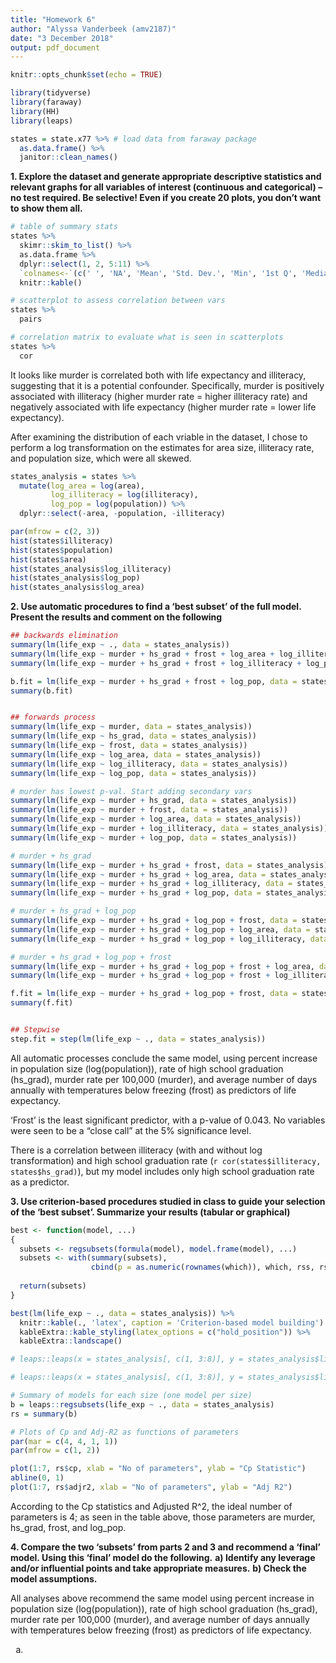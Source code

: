 ```yaml
---
title: "Homework 6"
author: "Alyssa Vanderbeek (amv2187)"
date: "3 December 2018"
output: pdf_document
---
```


```r
knitr::opts_chunk$set(echo = TRUE)

library(tidyverse)
library(faraway)
library(HH)
library(leaps)
```

```r
states = state.x77 %>% # load data from faraway package
  as.data.frame() %>%
  janitor::clean_names()
```

**1. Explore the dataset and generate appropriate descriptive statistics and relevant graphs for all variables of interest (continuous and categorical) – no test required. Be selective! Even if you create 20 plots, you don’t want to show them all.**

```r

# table of summary stats
states %>%
  skimr::skim_to_list() %>%
  as.data.frame %>%
  dplyr::select(1, 2, 5:11) %>%
  `colnames<-`(c(' ', 'NA', 'Mean', 'Std. Dev.', 'Min', '1st Q', 'Median', '3rd Q', 'Max')) %>%
  knitr::kable()

# scatterplot to assess correlation between vars
states %>%
  pairs

# correlation matrix to evaluate what is seen in scatterplots
states %>%
  cor
```

It looks like murder is correlated both with life expectancy and illiteracy, suggesting that it is a potential confounder. Specifically, murder is positively associated with illiteracy (higher murder rate = higher illiteracy rate) and negatively associated with life expectancy (higher murder rate = lower life expectancy).

After examining the distribution of each vriable in the dataset, I chose to perform a log transformation on the estimates for area size, illiteracy rate, and population size, which were all skewed. 

```r
states_analysis = states %>%
  mutate(log_area = log(area),
         log_illiteracy = log(illiteracy),
         log_pop = log(population)) %>%
  dplyr::select(-area, -population, -illiteracy)

par(mfrow = c(2, 3))
hist(states$illiteracy)
hist(states$population)
hist(states$area)
hist(states_analysis$log_illiteracy)
hist(states_analysis$log_pop)
hist(states_analysis$log_area)

```


**2. Use automatic procedures to find a ‘best subset’ of the full model. Present the results and comment on the following**

```r
## backwards elimination
summary(lm(life_exp ~ ., data = states_analysis))
summary(lm(life_exp ~ murder + hs_grad + frost + log_area + log_illiteracy + log_pop, data = states_analysis))
summary(lm(life_exp ~ murder + hs_grad + frost + log_illiteracy + log_pop, data = states_analysis))

b.fit = lm(life_exp ~ murder + hs_grad + frost + log_pop, data = states_analysis)
summary(b.fit)


## forwards process
summary(lm(life_exp ~ murder, data = states_analysis))
summary(lm(life_exp ~ hs_grad, data = states_analysis))
summary(lm(life_exp ~ frost, data = states_analysis))
summary(lm(life_exp ~ log_area, data = states_analysis))
summary(lm(life_exp ~ log_illiteracy, data = states_analysis))
summary(lm(life_exp ~ log_pop, data = states_analysis))

# murder has lowest p-val. Start adding secondary vars
summary(lm(life_exp ~ murder + hs_grad, data = states_analysis))
summary(lm(life_exp ~ murder + frost, data = states_analysis))
summary(lm(life_exp ~ murder + log_area, data = states_analysis))
summary(lm(life_exp ~ murder + log_illiteracy, data = states_analysis))
summary(lm(life_exp ~ murder + log_pop, data = states_analysis))

# murder + hs_grad
summary(lm(life_exp ~ murder + hs_grad + frost, data = states_analysis))
summary(lm(life_exp ~ murder + hs_grad + log_area, data = states_analysis))
summary(lm(life_exp ~ murder + hs_grad + log_illiteracy, data = states_analysis))
summary(lm(life_exp ~ murder + hs_grad + log_pop, data = states_analysis))

# murder + hs_grad + log_pop
summary(lm(life_exp ~ murder + hs_grad + log_pop + frost, data = states_analysis))
summary(lm(life_exp ~ murder + hs_grad + log_pop + log_area, data = states_analysis))
summary(lm(life_exp ~ murder + hs_grad + log_pop + log_illiteracy, data = states_analysis))

# murder + hs_grad + log_pop + frost
summary(lm(life_exp ~ murder + hs_grad + log_pop + frost + log_area, data = states_analysis))
summary(lm(life_exp ~ murder + hs_grad + log_pop + frost + log_illiteracy, data = states_analysis))

f.fit = lm(life_exp ~ murder + hs_grad + log_pop + frost, data = states_analysis)
summary(f.fit)


## Stepwise
step.fit = step(lm(life_exp ~ ., data = states_analysis))

```

All automatic processes conclude the same model, using percent increase in population size (log(population)), rate of high school graduation (hs_grad), murder rate per 100,000 (murder), and average number of days annually with temperatures below freezing (frost) as predictors of life expectancy. 

'Frost' is the least significant predictor, with a p-value of 0.043. No variables were seen to be a "close call" at the 5% significance level.

There is a correlation between illiteracy (with and without log transformation) and high school graduation rate (`r cor(states$illiteracy, states$hs_grad)`), but my model includes only high school graduation rate as a predictor.

**3. Use criterion-based procedures studied in class to guide your selection of the ‘best subset’. Summarize your results (tabular or graphical)**

```r
best <- function(model, ...) 
{
  subsets <- regsubsets(formula(model), model.frame(model), ...)
  subsets <- with(summary(subsets),
                  cbind(p = as.numeric(rownames(which)), which, rss, rsq, adjr2, cp, bic))
  
  return(subsets)
} 

best(lm(life_exp ~ ., data = states_analysis)) %>%
  knitr::kable(., 'latex', caption = 'Criterion-based model building') %>%
  kableExtra::kable_styling(latex_options = c("hold_position")) %>%
  kableExtra::landscape()

# leaps::leaps(x = states_analysis[, c(1, 3:8)], y = states_analysis$life_exp, nbest = 2, method = "Cp")

# leaps::leaps(x = states_analysis[, c(1, 3:8)], y = states_analysis$life_exp, nbest = 2, method = "adjr2")

# Summary of models for each size (one model per size)
b = leaps::regsubsets(life_exp ~ ., data = states_analysis)
rs = summary(b)

# Plots of Cp and Adj-R2 as functions of parameters
par(mar = c(4, 4, 1, 1))
par(mfrow = c(1, 2))

plot(1:7, rs$cp, xlab = "No of parameters", ylab = "Cp Statistic")
abline(0, 1)
plot(1:7, rs$adjr2, xlab = "No of parameters", ylab = "Adj R2")

```

According to the Cp statistics and Adjusted R^2, the ideal number of parameters is 4; as seen in the table above, those parameters are murder, hs_grad, frost, and log_pop.


**4. Compare the two ‘subsets’ from parts 2 and 3 and recommend a ‘final’ model. Using this ‘final’ model do the following.**
**a) Identify any leverage and/or influential points and take appropriate measures.**
**b) Check the model assumptions. **

All analyses above recommend the same model using percent increase in population size (log(population)), rate of high school graduation (hs_grad), murder rate per 100,000 (murder), and average number of days annually with temperatures below freezing (frost) as predictors of life expectancy.

(a) 
